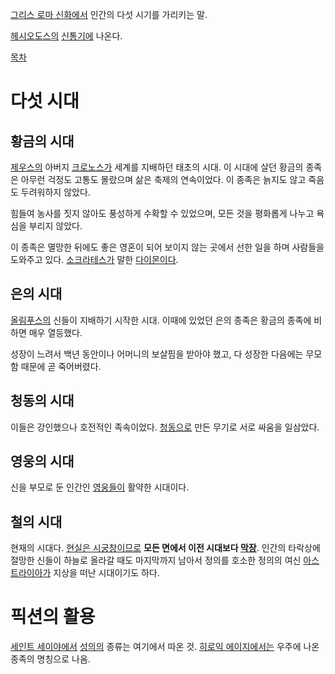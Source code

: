 [[그리스 로마 신화]]에서 인간의 다섯 시기를 가리키는 말. 

[[헤시오도스]]의 [[신통기]]에 나온다.

[[목차]]

= 다섯 시대 =
== 황금의 시대 ==
[[제우스]]의 아버지 [[크로노스]]가 세계를 지배하던 태초의 시대.
이 시대에 살던 황금의 종족은 아무런 걱정도 고통도 몰랐으며 삶은 축제의 연속이었다. 이 종족은 늙지도 않고 죽음도 두려워하지 않았다.

힘들여 농사를 짓지 않아도 풍성하게 수확할 수 있었으며, 모든 것을 평화롭게 나누고 욕심을 부리지 않았다.

이 종족은 멸망한 뒤에도 좋은 영혼이 되어 보이지 않는 곳에서 선한 일을 하며 사람들을 도와주고 있다. [[소크라테스]]가 말한 [[다이몬]]이다.

== 은의 시대 ==
[[올림푸스]]의 신들이 지배하기 시작한 시대. 이때에 있었던 은의 종족은 황금의 종족에 비하면 매우 열등했다.

성장이 느려서 백년 동안이나 어머니의 보살핌을 받아야 했고, 다 성장한 다음에는 무모함 때문에 곧 죽어버렸다.

== 청동의 시대 ==
이들은 강인했으나 호전적인 족속이었다. [[청동]]으로 만든 무기로 서로 싸움을 일삼았다.

== 영웅의 시대 ==
신을 부모로 둔 인간인 [[영웅]]들이 활약한 시대이다.

== 철의 시대 ==
현재의 시대다. [[현실은 시궁창]]이므로 '''모든 면에서 이전 시대보다 [[막장]]'''. 인간의 타락상에 절망한 신들이 하늘로 올라갈 때도 마지막까지 남아서 정의를 호소한 정의의 여신 [[아스트라이아]]가 지상을 떠난 시대이기도 하다.

= 픽션의 활용 =
[[세인트 세이야]]에서 [[성의]]의 종류는 여기에서 따온 것.
[[히로익 에이지]]에서는 우주에 나온 종족의 명칭으로 나옴.
